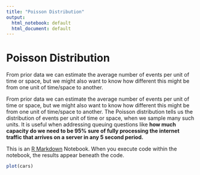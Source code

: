 ```yaml
---
title: "Poisson Distribution"
output:
  html_notebook: default
  html_document: default
---
```


# Poisson Distribution

From prior data we can estimate the average number of events per unit of time or space, but we might also want to know how different this might be from one unit of time/space to another. 


From prior data we can estimate the average number of events per unit of time or space, but we might also want to know how different this might be from one unit of time/space to another. The Poisson distribution tells us the distribution of events per unit of time or space, when we sample many such units. It is useful when addressing queuing questions like **how much capacity do we need to be 95% sure of fully processing the internet traffic that arrives on a server in any 5 second period.**

This is an [R Markdown](http://rmarkdown.rstudio.com) Notebook. When you execute code within the notebook, the results appear beneath the code. 

```r
plot(cars)
```

